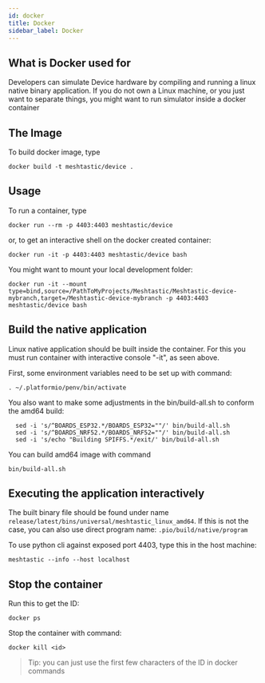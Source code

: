 ```yaml
---
id: docker
title: Docker
sidebar_label: Docker
---
```


## What is Docker used for

Developers can simulate Device hardware by compiling and running
a linux native binary application. If you do not own a Linux
machine, or you just want to separate things, you might want
to run simulator inside a docker container

## The Image

To build docker image, type

`docker build -t meshtastic/device .`

## Usage

To run a container, type

`docker run --rm -p 4403:4403 meshtastic/device`

or, to get an interactive shell on the docker created container:

`docker run -it -p 4403:4403 meshtastic/device bash`

You might want to mount your local development folder:

`docker run -it --mount type=bind,source=/PathToMyProjects/Meshtastic/Meshtastic-device-mybranch,target=/Meshtastic-device-mybranch -p 4403:4403 meshtastic/device bash`

## Build the native application

Linux native application should be built inside the container.
For this you must run container with interactive console
"-it", as seen above.

First, some environment variables need to be set up with command:

`. ~/.platformio/penv/bin/activate`

You also want to make some adjustments in the bin/build-all.sh to conform the amd64 build:

```
  sed -i 's/^BOARDS_ESP32.*/BOARDS_ESP32=""/' bin/build-all.sh
  sed -i 's/^BOARDS_NRF52.*/BOARDS_NRF52=""/' bin/build-all.sh
  sed -i 's/echo "Building SPIFFS.*/exit/' bin/build-all.sh
```

You can build amd64 image with command

`bin/build-all.sh`

## Executing the application interactively

The built binary file should be found under name
`release/latest/bins/universal/meshtastic_linux_amd64`.
If this is not the case, you can also use direct program name:
`.pio/build/native/program`

To use python cli against exposed port 4403,
type this in the host machine:

`meshtastic --info --host localhost`

## Stop the container

Run this to get the ID:

`docker ps`

Stop the container with command:

`docker kill <id>`

> Tip: you can just use the first few characters of the ID in docker commands
